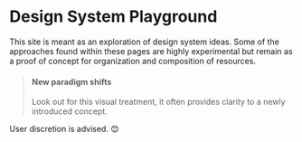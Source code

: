  
<Meta title="Welcome" />


<Logo/>

# Design System Playground

This site is meant as an exploration of design system ideas. Some of the approaches found within these pages are highly experimental but remain as a proof of concept for organization and composition of resources.

> #### New paradigm shifts
>
> Look out for this visual treatment, it often provides clarity to a newly introduced concept.

User discretion is advised. 😊